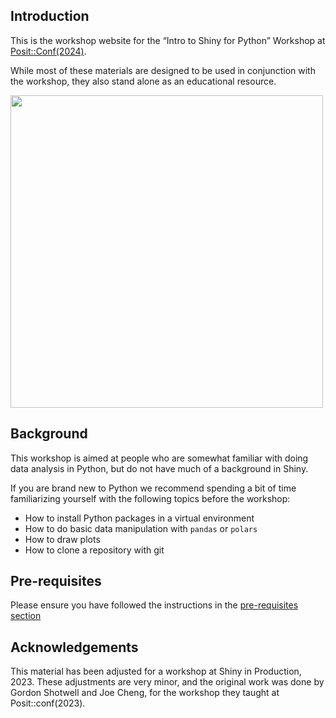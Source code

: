 
## Introduction

This is the workshop website for the "Intro to Shiny for Python" Workshop at [Posit::Conf(2024)](https://posit.co/conference/).

While most of these materials are designed to be used in conjunction with the workshop, they also stand alone as an educational resource.

![](slides/images/shiny-for-python-seattle.jpg){fig-alt="Stock photo image of the Seattle skyline, with logos for both Shiny and Python" fig-align="center" width="500"}

## Background

This workshop is aimed at people who are somewhat familiar with doing data analysis in Python, but do not have much of a background in Shiny. 

If you are brand new to Python we recommend spending a bit of time familiarizing yourself with the following topics before the workshop: 

- How to install Python packages in a virtual environment 
- How to do basic data manipulation with `pandas` or `polars`
- How to draw plots 
- How to clone a repository with git

## Pre-requisites


Please ensure you have followed the instructions in the [pre-requisites section](docs/pre-requisites.qmd)


## Acknowledgements

This material has been adjusted for a workshop at Shiny in Production, 2023. These adjustments are very minor, and the original work was done by Gordon Shotwell and Joe Cheng, for the workshop they taught at Posit::conf(2023).
